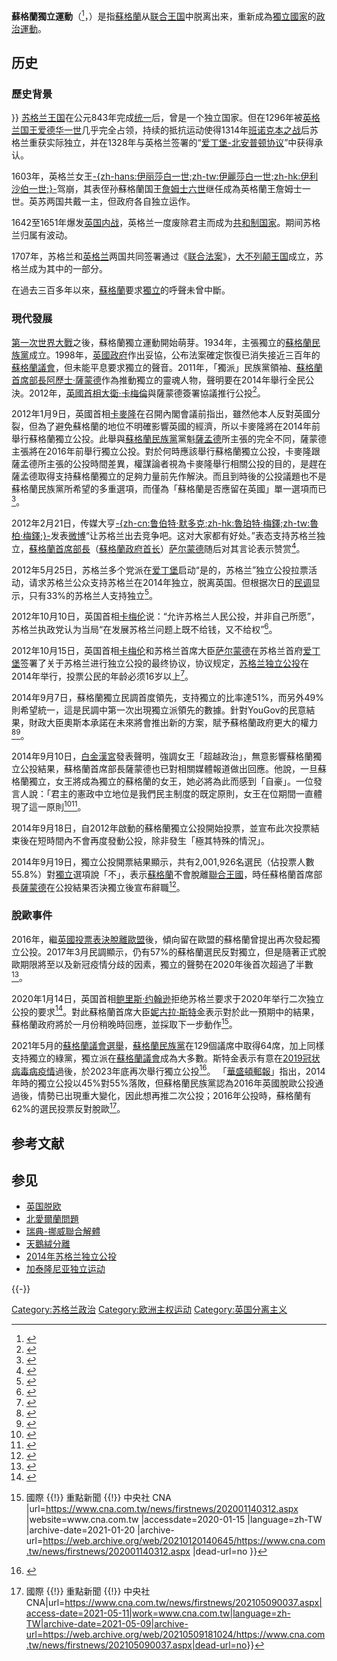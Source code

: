 {{NoteTA
|G1= PoliticiansUK
|1 = zh-hans:亚历克斯·萨尔蒙德; zh-tw:亞歷克斯·薩孟德; zh-hk:阿歷士·薩蒙德;
|2 = zh-hans:萨尔蒙德; zh-tw:薩孟德; zh-hk:薩蒙德;
}}
{{蘇格蘭政治}}

'''蘇格蘭獨立運動'''（{{lang-sco|Scots unthirldom}}<ref>{{cite web|url=http://www.heraldscotland.com/sport/spl/aberdeen/inside-information-1.744230|title=Inside Information|work=Herald Scotland|accessdate=8 September 2014|archive-date=2014-12-17|archive-url=https://web.archive.org/web/20141217012642/http://www.heraldscotland.com/sport/spl/aberdeen/inside-information-1.744230|dead-url=no}}</ref>，{{lang-gd|Neo-eisimeileachd na h-Alba}}）是指[[蘇格蘭|蘇格蘭]]从[[联合王国|联合王国]]中脱离出来，重新成為[[獨立國家|獨立國家]]的[[政治運動|政治運動]]。

== 历史 ==
===歷史背景===
{{unreferenced|1=章节|time={{#time:c}}}}
[[苏格兰王国|苏格兰王国]]在公元843年完成[[政治统一|统一]]后，曾是一个独立国家。但在1296年被[[英格兰国王|英格兰国王]][[爱德华一世_(英格兰)|爱德华一世]]几乎完全占领，持续的抵抗运动使得1314年[[班诺克本之战|班诺克本之战]]后苏格兰重获实际独立，并在1328年与英格兰签署的“[[爱丁堡-北安普顿协议|爱丁堡-北安普顿协议]]”中获得承认。

1603年，英格兰女王[[伊丽莎白一世|-{zh-hans:伊丽莎白一世;zh-tw:伊麗莎白一世;zh-hk:伊利沙伯一世;}-]]驾崩，其表侄孙蘇格蘭国王[[詹姆士六世|詹姆士六世]]继任成為英格蘭王詹姆士一世。英苏两国共戴一主，但政府各自独立运作。

1642至1651年爆发[[英国内战|英国内战]]，英格兰一度废除君主而成为[[英格兰联邦|共和制国家]]。期间苏格兰归属有波动。

1707年，苏格兰和[[英格兰|英格兰]]两国共同签署通过《[[1707年联合法令|联合法案]]》，[[大不列颠王国|大不列颠王国]]成立，苏格兰成为其中的一部分。

在過去三百多年以來，[[蘇格蘭|蘇格蘭]]要求[[獨立|獨立]]的呼聲未曾中斷。

===現代發展===
{{see|2014年蘇格蘭獨立公投|英国脱欧}}
[[第一次世界大戰|第一次世界大戰]]之後，蘇格蘭獨立運動開始萌芽。1934年，主張獨立的[[蘇格蘭民族黨|蘇格蘭民族黨]]成立。1998年，[[英國政府|英國政府]]作出妥協，公布法案確定恢復已消失接近三百年的[[蘇格蘭議會|蘇格蘭議會]]，但未能平息要求獨立的聲音。2011年，「獨派」民族黨領袖、[[蘇格蘭首席部長|蘇格蘭首席部長]][[阿歷士·薩蒙德|阿歷士·薩蒙德]]作為推動獨立的靈魂人物，聲明要在2014年舉行全民公決。2012年，[[英國首相|英國首相]][[大衛·卡梅倫|大衛·卡梅倫]]與薩蒙德簽署協議推行公投<ref name="蘇格蘭獨立公投背景-01">{{cite news|url=http://www.hkatv.com/zh-hk/atvnews/32193/2014-09-18/%E8%8B%B1%E6%A0%BC%E8%98%AD%E5%A4%9A%E6%AC%A1%E8%A9%A6%E5%9C%96%E5%90%9E%E4%BD%B5%E8%98%87%E6%A0%BC%E8%98%AD%E7%88%86%E7%99%BC%E5%B9%BE%E6%AC%A1%E6%88%B0%E7%88%AD|title=英格蘭多次試圖吞併蘇格蘭爆發幾次戰爭|publisher=[[亞視新聞|亞視新聞]]|language=zh-hk|date=2014-09-18|accessdate=2014-09-19|deadurl=yes|archiveurl=https://web.archive.org/web/20141228131410/http://www.hkatv.com/zh-hk/atvnews/32193/2014-09-18/%E8%8B%B1%E6%A0%BC%E8%98%AD%E5%A4%9A%E6%AC%A1%E8%A9%A6%E5%9C%96%E5%90%9E%E4%BD%B5%E8%98%87%E6%A0%BC%E8%98%AD%E7%88%86%E7%99%BC%E5%B9%BE%E6%AC%A1%E6%88%B0%E7%88%AD|archivedate=2014-12-28|df=}}</ref>。

2012年1月9日，英國首相[[大衛·卡麥隆|卡麥隆]]在召開內閣會議前指出，雖然他本人反對英國分裂，但為了避免蘇格蘭的地位不明確影響英國的經濟，所以卡麥隆將在2014年前舉行蘇格蘭獨立公投。此舉與[[蘇格蘭民族黨|蘇格蘭民族黨]]黨魁[[亞歷克斯·薩孟德|薩孟德]]所主張的完全不同，薩蒙德主張將在2016年前舉行獨立公投。對於何時應該舉行蘇格蘭獨立公投，卡麥隆跟薩孟德所主張的公投時間差異，權謀論者視為卡麥隆舉行相關公投的目的，是趕在薩孟德取得支持蘇格蘭獨立的足夠力量前先作解決。而且到時後的公投議題也不是蘇格蘭民族黨所希望的多重選項，而僅為「蘇格蘭是否應留在英國」單一選項而已<ref name="蘇格蘭獨立公投新聞-01">{{cite news| language =zh-tw| author =魏國金| url =http://libertytimes.com.tw/2012/new/jan/11/today-int2.htm| title =英相政治豪賭 同意蘇格蘭獨立公投| people =| medium =| format =| publisher =[[自由時報|自由時報]]| pages =| date =2012-01-11| accessdate =2012-01-11| deadurl =yes| archiveurl =https://web.archive.org/web/20120110215231/http://libertytimes.com.tw/2012/new/jan/11/today-int2.htm| archivedate =2012-01-10| df =}}</ref>。

2012年2月21日，传媒大亨[[鲁伯特·默多克|-{zh-cn:鲁伯特·默多克;zh-hk:魯珀特·梅鐸;zh-tw:魯柏·梅鐸;}-]]发表[[微博|微博]]“让苏格兰出去竞争吧。这对大家都有好处。”表态支持苏格兰独立，[[蘇格蘭首席部長|蘇格蘭首席部長]]（[[蘇格蘭政府|蘇格蘭政府]][[首席部長|首长]]）[[亚历克斯·萨尔蒙德|萨尔蒙德]]随后对其言论表示赞赏<ref>{{cite web|url= http://news.ifeng.com/world/detail_2012_02/22/12690814_0.shtml|title= 默多克发微博支持苏格兰独立：这对大家都有好处|accessdate= 2012年|work= |publisher= 凤凰网|language= zh-Hans|archive-date= 2020-04-23|archive-url= https://web.archive.org/web/20200423081857/http://news.ifeng.com/world/detail_2012_02/22/12690814_0.shtml|dead-url= no}}</ref>。

2012年5月25日，苏格兰多个党派在[[爱丁堡|爱丁堡]]启动“是的，苏格兰”独立公投拉票活动，请求苏格兰公众支持苏格兰在2014年独立，脱离英国。但根据次日的[[民调|民调]]显示，只有33%的苏格兰人支持独立<ref name="fish ">{{cite web |url=http://news.ifeng.com/world/detail_2012_05/26/14833451_0.shtml |title=苏格兰将进行独立公投 目前仅33%的人支持独立 |accessdate=2012-05-26 |publisher=凤凰网 |work= |language=zh-cn |archive-date=2020-04-23 |archive-url=https://web.archive.org/web/20200423081904/http://news.ifeng.com/world/detail_2012_05/26/14833451_0.shtml |dead-url=no }}</ref>。

2012年10月10日，英国首相[[戴维·卡梅伦|卡梅伦]]说：“允许苏格兰人民公投，并非自己所愿”，苏格兰执政党认为当局“在发展苏格兰问题上既不给钱，又不给权”<ref>{{cite web|url= http://news.ifeng.com/world/detail_2012_10/11/18150581_0.shtml|title= 苏格兰确定于2014年举行独立公投|accessdate= 2012-10-11|publisher= 凤凰网|work= |language= zh-cn|archive-date= 2020-04-23|archive-url= https://web.archive.org/web/20200423081909/http://news.ifeng.com/world/detail_2012_10/11/18150581_0.shtml|dead-url= no}}</ref>。

2012年10月15日，英国首相[[戴维·卡梅伦|卡梅伦]]和苏格兰首席大臣[[亚历克斯·萨尔蒙德|萨尔蒙德]]在苏格兰首府[[爱丁堡|爱丁堡]]签署了关于苏格兰进行独立公投的最终协议，协议规定，[[2014年苏格兰独立公投|苏格兰独立公投]]在2014年举行，投票公民的年龄必须16岁以上<ref>{{cite web |url=http://www.bbc.co.uk/news/uk-scotland-13326310 |title=Q&A: Scottish independence referendum |accessdate=2014-01-01 |publisher=BBC |work= |language=en-GB |archive-date=2021-04-24 |archive-url=https://web.archive.org/web/20210424174812/https://www.bbc.co.uk/news/uk-scotland-13326310 |dead-url=no }}</ref>。

2014年9月7日，蘇格蘭獨立民調首度領先，支持獨立的比率達51%，而另外49%則希望統一，這是民調中第一次出現獨立派領先的數據。針對YouGov的民意結果，財政大臣奧斯本承諾在未來將會推出新的方案，賦予蘇格蘭政府更大的權力<ref>{{Cite book | author = BBC | title = 英國面臨分裂？蘇獨民調首度領先 | location =  | publisher =  | date =  | pages =  | ISBN =  | accessdate = 2014-09-07 | url = http://www.bbc.co.uk/zhongwen/trad/uk/2014/09/140907_scotland_tooclosetocall.shtml | language = zh-hant | archive-date = 2014-12-16 | archive-url = https://web.archive.org/web/20141216175717/http://www.bbc.co.uk/zhongwen/trad/uk/2014/09/140907_scotland_tooclosetocall.shtml | dead-url = no }}</ref><ref>{{Cite book | author = BBC | title = 英三大黨領袖親赴蘇格蘭力挺統一 | publisher = BBC | accessdate = 2014-09-07 | url = http://www.bbc.co.uk/ukchina/trad/uk_life/2014/09/140909_scotland_three_parties.shtml | language = zh-hant | quote =  | archive-date = 2014-09-11 | archive-url = https://web.archive.org/web/20140911073347/http://www.bbc.co.uk/ukchina/trad/uk_life/2014/09/140909_scotland_three_parties.shtml | dead-url = no }}</ref>。

2014年9月10日，[[白金漢宮|白金漢宮]]發表聲明，強調女王「超越政治」，無意影響蘇格蘭獨立公投結果，蘇格蘭首席部長薩蒙德也已對相關媒體報道做出回應。他說，一旦蘇格蘭獨立，女王將成為獨立的蘇格蘭的女王，她必將為此而感到「自豪」。一位發言人說：「君主的憲政中立地位是我們民主制度的既定原則，女王在位期間一直體現了這一原則<ref> {{Cite book | author = BBC | title = 白金漢宮：女王無意影響蘇格蘭公投結果 | publisher = BBC | accessdate = 2014-09-11 | url = http://www.bbc.co.uk/ukchina/trad/uk_life/2014/09/140910_scotland_queen.shtml | language = zh-hant }} </ref><ref> {{Cite book | author = BBC | title = 蘇格蘭公投：獨立後的國家元首是英女王？  | publisher = BBC | accessdate = 2014-09-11 | url = http://www.bbc.co.uk/ukchina/trad/uk_life/2014/08/140828_scotland_vote_queen.shtml | language = zh-hant }} </ref>。

2014年9月18日，自2012年啟動的蘇格蘭獨立公投開始投票，並宣布此次投票結束後在短時間內不會再度發動公投，除非發生「極其特殊的情況」。

2014年9月19日，獨立公投開票結果顯示，共有2,001,926名選民（佔投票人數55.8%）對[[獨立|獨立]]選項說「不」，表示[[蘇格蘭|蘇格蘭]]不會脫離[[聯合王國|聯合王國]]，時任蘇格蘭首席部長[[阿歷士·薩蒙德|薩蒙德]]在公投結果否決獨立後宣布辭職<ref name="Scotland votes no to independence">{{cite news |title = Scottish referendum: Scotland votes no to independence |url = http://www.bbc.com/news/uk-scotland-29270441 |language = en |publisher = BCC |date = 2014-09-19 |quote =  |accessdate = 2014-09-19 |archive-date = 2015-02-06 |archive-url = https://web.archive.org/web/20150206043401/http://www.bbc.com/news/uk-scotland-29270441 |dead-url = no }}</ref>。

===脫歐事件===
2016年，繼[[英國脫歐|英國投票表決脫離歐盟]]後，傾向留在歐盟的蘇格蘭曾提出再次發起獨立公投。2017年3月民調顯示，仍有57%的蘇格蘭選民反對獨立，但是隨著正式脫歐期限將至以及新冠疫情分歧的因素，獨立的聲勢在2020年後首次超過了半數<ref>{{Cite web |url=https://www.bbc.com/zhongwen/trad/uk-53894527 |title=存档副本 |access-date=2021-05-10 |archive-date=2021-05-12 |archive-url=https://web.archive.org/web/20210512180843/https://www.bbc.com/zhongwen/trad/uk-53894527 |dead-url=no }}</ref>。

2020年1月14日，英国首相[[鲍里斯·约翰逊|鲍里斯·约翰逊]]拒绝苏格兰要求于2020年举行二次独立公投的要求<ref>{{Cite web |url=https://m.thepaper.cn/newsDetail_forward_5523729 |title=英首相拒绝苏格兰二次独立公投要求，称会让苏格兰陷政治僵局 |access-date=2020-01-15 |archive-date=2020-11-16 |archive-url=https://web.archive.org/web/20201116232953/https://m.thepaper.cn/newsDetail_forward_5523729 |dead-url=no }}</ref>。對此蘇格蘭首席大臣[[妮古拉·斯特金|妮古拉·斯特金]]表示對於此一預期中的結果，蘇格蘭政府將於一月份稍晚時回應，並採取下一步動作<ref>{{cite web |author1=中央社 |title=蘇格蘭想再辦獨立公投 英相強生說NO {{!}} 國際 {{!}} 重點新聞 {{!}} 中央社 CNA |url=https://www.cna.com.tw/news/firstnews/202001140312.aspx |website=www.cna.com.tw |accessdate=2020-01-15 |language=zh-TW |archive-date=2021-01-20 |archive-url=https://web.archive.org/web/20210120140645/https://www.cna.com.tw/news/firstnews/202001140312.aspx |dead-url=no }}</ref>。

2021年5月的[[2021年苏格兰议会选举|蘇格蘭議會選舉]]，[[蘇格蘭民族黨|蘇格蘭民族黨]]在129個議席中取得64席，加上同樣支持獨立的綠黨，獨立派在[[蘇格蘭議會|蘇格蘭議會]]成為大多數。斯特金表示有意在[[2019冠状病毒病疫情|2019冠状病毒病疫情]]過後，於2023年底再次舉行獨立公投<ref>{{Cite news|title=【英國地方選舉】蘇格蘭民族黨及綠黨奪過半議席　疫情過後搞獨立公投|url=https://www.thestandnews.com/international/英國地方選舉-蘇格蘭民族黨及綠黨奪過半議席-疫情過後搞獨立公投/|work=立場新聞|date=2021-05-09|access-date=2021-05-09|archive-date=2021-05-09|archive-url=https://web.archive.org/web/20210509135552/https://www.thestandnews.com/international/%E8%8B%B1%E5%9C%8B%E5%9C%B0%E6%96%B9%E9%81%B8%E8%88%89-%E8%98%87%E6%A0%BC%E8%98%AD%E6%B0%91%E6%97%8F%E9%BB%A8%E5%8F%8A%E7%B6%A0%E9%BB%A8%E5%A5%AA%E9%81%8E%E5%8D%8A%E8%AD%B0%E5%B8%AD-%E7%96%AB%E6%83%85%E9%81%8E%E5%BE%8C%E6%90%9E%E7%8D%A8%E7%AB%8B%E5%85%AC%E6%8A%95/|dead-url=no}}</ref>。 「[[华盛顿邮报|華盛頓郵報]]」指出，2014年時的獨立公投以45%對55%落敗，但蘇格蘭民族黨認為2016年英國脫歐公投通過後，情勢已出現重大變化，因此想再推二次公投；2016年公投時，蘇格蘭有62%的選民投票反對脫歐<ref>{{Cite web|title=蘇格蘭民族黨贏得大選 獨立公投捲土重來 {{!}} 國際 {{!}} 重點新聞 {{!}} 中央社 CNA|url=https://www.cna.com.tw/news/firstnews/202105090037.aspx|access-date=2021-05-11|work=www.cna.com.tw|language=zh-TW|archive-date=2021-05-09|archive-url=https://web.archive.org/web/20210509181024/https://www.cna.com.tw/news/firstnews/202105090037.aspx|dead-url=no}}</ref>。

== 参考文献 ==
{{Reflist|2}}

== 参见 ==
* [[英国脱欧|英国脱欧]]
* [[北愛爾蘭問題|北愛爾蘭問題]]
* [[瑞典-挪威聯合解體|瑞典-挪威聯合解體]]
* [[天鵝絨分離|天鵝絨分離]]
* [[2014年苏格兰独立公投|2014年苏格兰独立公投]]
* [[加泰隆尼亚独立运动|加泰隆尼亚独立运动]]

{{-}}
{{Stateless nationalism in Europe}}

[[Category:苏格兰政治|Category:苏格兰政治]]
[[Category:欧洲主权运动|Category:欧洲主权运动]]
[[Category:英国分离主义|Category:英国分离主义]]